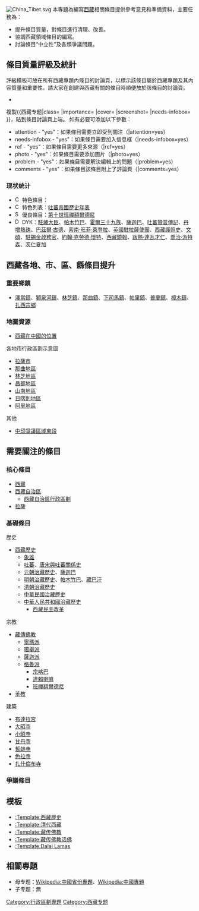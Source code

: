 {{维基专题状态|defunct|WP:西藏|WP:TIBET}}
[[File:China_Tibet.svg|thumb]]
本專題為編寫[[西藏|西藏]]相關條目提供參考意見和準備資料，主要任務為：
*提升條目質量，對條目進行清理、改善。
*協調西藏領域條目的編寫。
*討論條目“中立性”及各類爭議問題。

==條目質量評級及統計==
{{main|Wikipedia:西藏專題/評級}}
評級模板可放在所有西藏專題內條目的討論頁，以標示該條目屬於西藏專題及其內容質量和重要性。請大家在創建與西藏有關的條目時順便放於該條目的討論頁。
*{{T1|西藏专题}}
{{西藏专题|class= |importance= |cover= |screenshot= |needs-infobox= |category=no}}
複製<nowiki>{{西藏专题|class= |importance= |cover= |screenshot= |needs-infobox= }}</nowiki>，貼到條目討論頁上端。
如有必要可添加以下參數： 
*attention - "yes"：如果條目需要立即受到關注（|attention=yes） 
*needs-infobox - "yes"：如果條目需要加入信息框（|needs-infobox=yes） 
*ref - "yes"：如果條目需要更多來源（|ref=yes） 
*photo - "yes"：如果條目需要添加圖片（|photo=yes） 
*problem - "yes"：如果條目需要解決編輯上的問題（|problem=yes） 
*comments - "yes"：如果條目該條目附上了評論頁（|comments=yes）

===现状统计===
*[[File:Cscr-featured.svg|15px]] 特色條目：
*[[File:Cscr-featured.svg|15px]] 特色列表：[[吐蕃帝國歷史年表|吐蕃帝國歷史年表]]
*[[File:Symbol_support_vote.svg|15px]] 優良條目：[[第十世班禪額爾德尼|第十世班禪額爾德尼]]
*[[File:DYK_questionmark_icon.svg|15px]] DYK：[[駐藏大臣|駐藏大臣]]、[[帕木竹巴|帕木竹巴]]、[[霍爾三十九族|霍爾三十九族]]、[[薩迦巴|薩迦巴]]、[[吐蕃贊普傳記|吐蕃贊普傳記]]、[[丹增熱珠|丹增熱珠]]、[[巴茲爾·古德|巴茲爾·古德]]、[[索南·旺菲·萊登拉|索南·旺菲·萊登拉]]、[[英國駐拉薩使團|英國駐拉薩使團]]、[[西藏護照史|西藏護照史]]、[[文碩|文碩]]、[[駐錫金政務官|駐錫金政務官]]、[[約翰·克勞德·懷特|約翰·克勞德·懷特]]、[[西藏鏡報|西藏鏡報]]、[[跋熱·達瓦才仁|跋熱·達瓦才仁]]、[[喬治·派特森|喬治·派特森]]、[[茨仁夏加|茨仁夏加]]

==西藏各地、市、區、縣條目提升==

{{西藏行政區劃}}

===重要鄉鎮===
*[[澤當鎮|澤當鎮]]、[[獅泉河鎮|獅泉河鎮]]、[[林芝鎮|林芝鎮]]、[[那曲鎮|那曲鎮]]、[[下司馬鎮|下司馬鎮]]、[[帕里鎮|帕里鎮]]、[[普蘭鎮|普蘭鎮]]、[[樟木鎮|樟木鎮]]、[[扎西宗鄉|扎西宗鄉]]

===地圖資源===
*[[:File:China_Tibet.svg|西藏在中國的位置]]
;各地市行政區劃示意圖
*[[:File:Lhasa_Counties.png|拉薩市]]
*[[:File:Nagqu_Counties.png|那曲地區]]
*[[:File:Nyingchi_Counties.png|林芝地區]]
*[[:File:Qamdo_Counties.png|昌都地區]]
*[[:File:Shannan_Counties.png|山南地區]]
*[[:File:Xigaze_Counties.png|日喀則地區]]
*[[:File:Ngari_Counties.png|阿里地區]]
;其他
*[[:File:China_India_eastern_border_88.jpg|中印爭議區域東段]]

==需要關注的條目==

===核心條目===
*[[西藏|西藏]]
*[[西藏自治區|西藏自治區]]
**[[西藏自治區行政區劃|西藏自治區行政區劃]]
*[[拉薩|拉薩]]

===基礎條目===

;歷史
*[[西藏歷史|西藏歷史]]
**[[象雄|象雄]]
**[[吐蕃|吐蕃]]、[[唐宋與吐蕃關係史|唐宋與吐蕃關係史]]
**[[元朝治藏歷史|元朝治藏歷史]]、[[薩迦巴|薩迦巴]]
**[[明朝治藏歷史|明朝治藏歷史]]、[[帕木竹巴|帕木竹巴]]、[[藏巴汗|藏巴汗]]
**[[清朝治藏歷史|清朝治藏歷史]]
**[[中華民國治藏歷史|中華民國治藏歷史]]
**[[中華人民共和國治藏歷史|中華人民共和國治藏歷史]]
***[[西藏民主改革|西藏民主改革]]

;宗教
*[[藏傳佛教|藏傳佛教]]
**[[寧瑪派|寧瑪派]]
**[[噶舉派|噶舉派]]
**[[薩迦派|薩迦派]]
**[[格魯派|格魯派]]
***[[宗喀巴|宗喀巴]]
***[[達賴喇嘛|達賴喇嘛]]
***[[班禪額爾德尼|班禪額爾德尼]]
*[[苯教|苯教]]

;建築
*[[布達拉宮|布達拉宮]]
*[[大昭寺|大昭寺]]
*[[小昭寺|小昭寺]]
*[[甘丹寺|甘丹寺]]
*[[哲蚌寺|哲蚌寺]]
*[[色拉寺|色拉寺]]
*[[扎什倫布寺|扎什倫布寺]]

===爭議條目===

==模板==

*[[:Template:西藏歷史|:Template:西藏歷史]]
*[[:Template:清代西藏|:Template:清代西藏]]
*[[:Template:藏传佛教|:Template:藏传佛教]]
*[[:Template:藏传佛教活佛|:Template:藏传佛教活佛]]
*[[:Template:Dalai_Lamas|:Template:Dalai Lamas]]

==相關專題==
*母专题：[[Wikipedia:中國省份專題|Wikipedia:中國省份專題]]、[[Wikipedia:中國專題|Wikipedia:中國專題]]
*子专题：無

{{WikiProject Footer}}
[[Category:行政區劃專題|Category:行政區劃專題]]
[[Category:西藏专题|Category:西藏专题]]